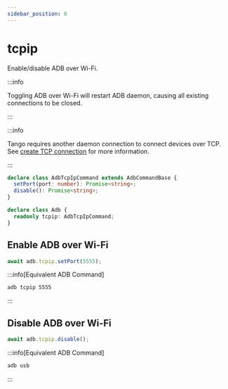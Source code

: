 ```yaml
---
sidebar_position: 6
---
```


# tcpip

Enable/disable ADB over Wi-Fi.

:::info

Toggling ADB over Wi-Fi will restart ADB daemon, causing all existing connections to be closed.

:::

:::info

Tango requires another daemon connection to connect devices over TCP. See [create TCP connection](/tango/daemon/tcp/create-connection.mdx) for more information.

:::

```ts
declare class AdbTcpIpCommand extends AdbCommandBase {
  setPort(port: number): Promise<string>;
  disable(): Promise<string>;
}

declare class Adb {
  readonly tcpip: AdbTcpIpCommand;
}
```

## Enable ADB over Wi-Fi

```ts transpile
await adb.tcpip.setPort(5555);
```

:::info[Equivalent ADB Command]

```sh
adb tcpip 5555
```

:::

## Disable ADB over Wi-Fi

```ts transpile
await adb.tcpip.disable();
```

:::info[Equivalent ADB Command]

```sh
adb usb
```

:::
